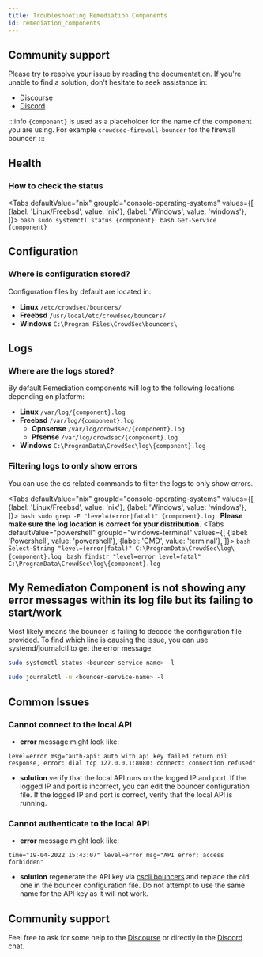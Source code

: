 ```yaml
---
title: Troubleshooting Remediation Components
id: remediation_components
---
```



## Community support

Please try to resolve your issue by reading the documentation. If you're unable to find a solution, don't hesitate to seek assistance in:

- [Discourse](https://discourse.crowdsec.net/)
- [Discord](https://discord.gg/crowdsec)

:::info
`{component}` is used as a placeholder for the name of the component you are using. For example `crowdsec-firewall-bouncer` for the firewall bouncer.
:::

## Health

### How to check the status

<Tabs
  defaultValue="nix"
  groupId="console-operating-systems"
  values={[
    {label: 'Linux/Freebsd', value: 'nix'},
    {label: 'Windows', value: 'windows'},
  ]}>
  <TabItem value="nix">
    ```bash
      sudo systemctl status {component}
    ```
  </TabItem>
  <TabItem value="windows">
    ```bash
      Get-Service {component}
    ```
  </TabItem>
</Tabs>

## Configuration

### Where is configuration stored?

Configuration files by default are located in:

- **Linux** `/etc/crowdsec/bouncers/`
- **Freebsd** `/usr/local/etc/crowdsec/bouncers/`
- **Windows** `C:\Program Files\CrowdSec\bouncers\`
  
## Logs

### Where are the logs stored?

By default Remediation components will log to the following locations depending on platform:

- **Linux** `/var/log/{component}.log`
- **Freebsd** `/var/log/{component}.log`
  - **Opnsense** `/var/log/crowdsec/{component}.log`
  - **Pfsense** `/var/log/crowdsec/{component}.log`
- **Windows** `C:\ProgramData\CrowdSec\log\{component}.log`

### Filtering logs to only show errors

You can use the os related commands to filter the logs to only show errors.

<Tabs
  defaultValue="nix"
  groupId="console-operating-systems"
  values={[
    {label: 'Linux/Freebsd', value: 'nix'},
    {label: 'Windows', value: 'windows'},
  ]}>
  <TabItem value="nix">
    ```bash
      sudo grep -E "level=(error|fatal)" {component}.log
    ```
    **Please make sure the log location is correct for your distribution.**
  </TabItem>
  <TabItem value="windows">
    <Tabs
    defaultValue="powershell"
    groupId="windows-terminal"
    values={[
      {label: 'Powershell', value: 'powershell'},
      {label: 'CMD', value: 'terminal'},
    ]}>
      <TabItem value="powershell">
        ```bash
        Select-String "level=(error|fatal)" C:\ProgramData\CrowdSec\log\{component}.log
        ```
      </TabItem>
      <TabItem value="terminal">
        ```bash
        findstr "level=error level=fatal" C:\ProgramData\CrowdSec\log\{component}.log
        ```
      </TabItem>
    </Tabs>
  </TabItem>
</Tabs>


## My Remediaton Component is not showing any error messages within its log file but its failing to start/work

Most likely means the bouncer is failing to decode the configuration file provided. To find which line is causing the issue, you can use systemd/journalctl to get the error message:

```bash
sudo systemctl status <bouncer-service-name> -l
```

```bash
sudo journalctl -u <bouncer-service-name> -l
```

## Common Issues

### Cannot connect to the local API
  - **error** message might look like:
```
level=error msg="auth-api: auth with api key failed return nil response, error: dial tcp 127.0.0.1:8080: connect: connection refused"
```
  - **solution** verify that the local API runs on the logged IP and port. If the logged IP and port is incorrect, you can edit the bouncer configuration file. If the logged IP and port is correct, verify that the local API is running.

### Cannot authenticate to the local API
  - **error** message might look like:
```
time="19-04-2022 15:43:07" level=error msg="API error: access forbidden"
```
  - **solution** regenerate the API key via [cscli bouncers](/docs/next/cscli/cscli_bouncers_add) and replace the old one in the bouncer configuration file. Do not attempt to use the same name for the API key as it will not work.

## Community support

Feel free to ask for some help to the [Discourse](https://discourse.crowdsec.net/) or directly in the [Discord](https://discord.gg/crowdsec) chat.